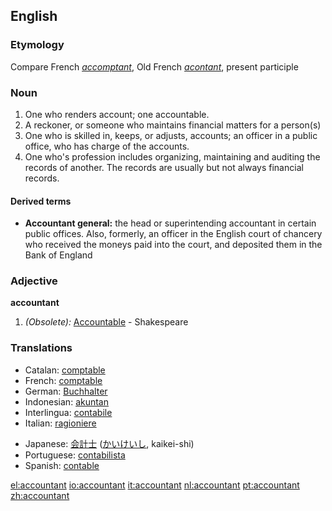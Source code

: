 ==English==

===Etymology===
Compare French ''[[accomptant]]'', Old French ''[[acontant]]'', present participle

===Noun===
{{en-noun-reg}}

# One who renders account; one accountable.
# A reckoner, or someone who maintains financial matters for a person(s)
# One who is skilled in, keeps, or adjusts, accounts; an officer in a public office, who has charge of the accounts.
# One who's profession includes organizing, maintaining and auditing the records of another.  The records are usually but not always financial records.

====Derived terms====
*'''Accountant general:''' the head or superintending accountant in certain public offices. Also, formerly, an officer in the English court of chancery who received the moneys paid into the court, and deposited them in the Bank of England

===Adjective===
'''accountant'''

# ''(Obsolete):'' [[Accountable]] - Shakespeare

===Translations===
{{top}}
*Catalan: [[comptable]]
*French: [[comptable]]
*German: [[Buchhalter]]
*Indonesian: [[akuntan]]
*Interlingua: [[contabile]]
*Italian: [[ragioniere]]
{{mid}}
*Japanese: [[会計士]] ([[かいけいし]], kaikei-shi)
*Portuguese: [[contabilista]]
*Spanish: [[contable]]
{{bottom}}

[[el:accountant]]
[[io:accountant]]
[[it:accountant]]
[[nl:accountant]]
[[pt:accountant]]
[[zh:accountant]]